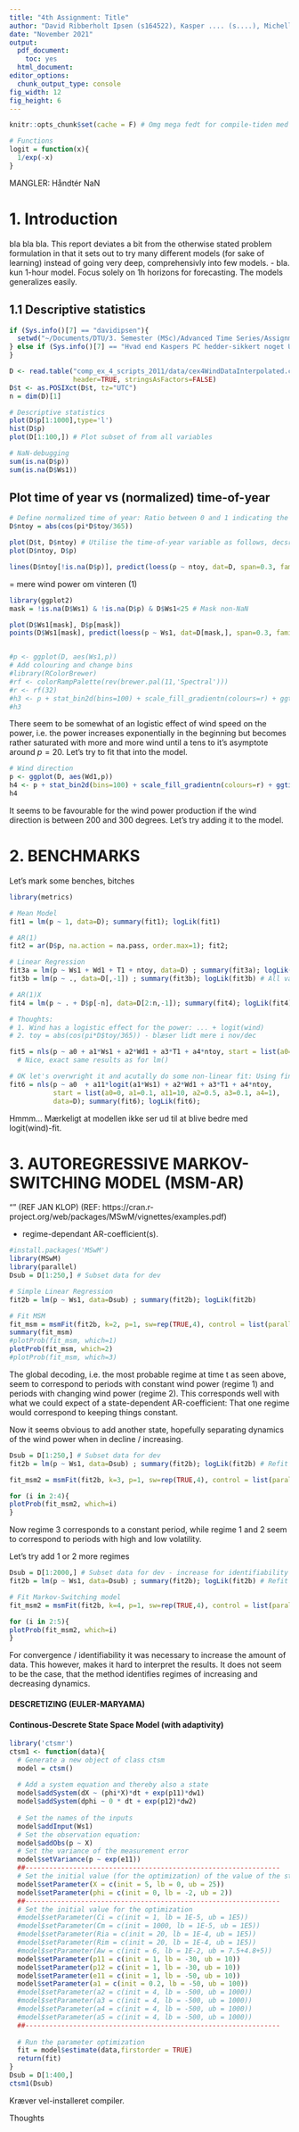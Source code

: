 ```yaml
---
title: "4th Assignment: Title"
author: "David Ribberholt Ipsen (s164522), Kasper .... (s....), Michelle ... (s....)"
date: "November 2021"
output:
  pdf_document:
    toc: yes
  html_document:
editor_options: 
  chunk_output_type: console
fig_width: 12
fig_height: 6
---
```



```r
knitr::opts_chunk$set(cache = F) # Omg mega fedt for compile-tiden med cache=TRUE <3

# Functions
logit = function(x){
  1/exp(-x)
}
```

MANGLER: Håndtér NaN

# 1. Introduction
bla bla bla. This report deviates a bit from the otherwise stated problem formulation in that it sets out to try many different models (for sake of learning) instead of going very deep, comprehensivly into few models.
- bla. kun 1-hour model. Focus solely on 1h horizons for forecasting. The models generalizes easily.

## 1.1 Descriptive statistics

```r
if (Sys.info()[7] == "davidipsen"){
  setwd("~/Documents/DTU/3. Semester (MSc)/Advanced Time Series/Assignments/4-Assignment")
} else if (Sys.info()[7] == "Hvad end Kaspers PC hedder-sikkert noget UNIX-hejs ^_^"){
}

D <- read.table("comp_ex_4_scripts_2011/data/cex4WindDataInterpolated.csv", sep=",",
                header=TRUE, stringsAsFactors=FALSE)
D$t <- as.POSIXct(D$t, tz="UTC")
n = dim(D)[1]

# Descriptive statistics
plot(D$p[1:1000],type='l')
hist(D$p)
plot(D[1:100,]) # Plot subset of from all variables

# NaN-debugging
sum(is.na(D$p))
sum(is.na(D$Ws1))
```

## Plot time of year vs (normalized) time-of-year
```r
# Define normalized time of year: Ratio between 0 and 1 indicating the extent of winter (end of year)
D$ntoy = abs(cos(pi*D$toy/365))

plot(D$t, D$ntoy) # Utilise the time-of-year variable as follows, decsribing the degree of winter.
plot(D$ntoy, D$p)

lines(D$ntoy[!is.na(D$p)], predict(loess(p ~ ntoy, dat=D, span=0.3, family='gaussian', degree=2), ntoy=list(D$ntoy)), col=3, lwd=2)
```
= mere wind power om vinteren (1)


```r
library(ggplot2)
mask = !is.na(D$Ws1) & !is.na(D$p) & D$Ws1<25 # Mask non-NaN

plot(D$Ws1[mask], D$p[mask])
points(D$Ws1[mask], predict(loess(p ~ Ws1, dat=D[mask,], span=0.3, family='gaussian', degree=2), Ws1=list(D$Ws1[mask])), col=3, lwd=0.7)


#p <- ggplot(D, aes(Ws1,p))
# Add colouring and change bins
#library(RColorBrewer)
#rf <- colorRampPalette(rev(brewer.pal(11,'Spectral')))
#r <- rf(32)
#h3 <- p + stat_bin2d(bins=100) + scale_fill_gradientn(colours=r) + ggtitle(sprintf("Wind speed forecast (1h) vs. power"))
#h3
```

There seem to be somewhat of an logistic effect of wind speed on the power, i.e. the power increases exponentially in the beginning but becomes rather saturated with more and more wind until a tens to it's asymptote around $p = 20$. Let's try to fit that into the model.

```r
# Wind direction
p <- ggplot(D, aes(Wd1,p))
h4 <- p + stat_bin2d(bins=100) + scale_fill_gradientn(colours=r) + ggtitle(sprintf("Wind direction forecast (1h) vs. wind power"))
h4
```

It seems to be favourable for the wind power production if the wind direction is between 200 and 300 degrees. Let's try adding it to the model.



# 2. BENCHMARKS ######


Let's mark some benches, bitches

```r
library(metrics)

# Mean Model
fit1 = lm(p ~ 1, data=D); summary(fit1); logLik(fit1)

# AR(1)
fit2 = ar(D$p, na.action = na.pass, order.max=1); fit2;

# Linear Regression
fit3a = lm(p ~ Ws1 + Wd1 + T1 + ntoy, data=D) ; summary(fit3a); logLik(fit3a) # Chosen var
fit3b = lm(p ~ ., data=D[,-1]) ; summary(fit3b); logLik(fit3b) # All var

# AR(1)X
fit4 = lm(p ~ . + D$p[-n], data=D[2:n,-1]); summary(fit4); logLik(fit4)

# Thoughts:
# 1. Wind has a logistic effect for the power: ... + logit(wind)
# 2. toy = abs(cos(pi*D$toy/365)) - blæser lidt mere i nov/dec

fit5 = nls(p ~ a0 + a1*Ws1 + a2*Wd1 + a3*T1 + a4*ntoy, start = list(a0=0, a1=0.5, a2=0.5, a3=0.1, a4=1), data=D); summary(fit5)
  # Nice, exact same results as for lm()

# OK let's overwright it and acutally do some non-linear fit: Using findings from the descriptive section
fit6 = nls(p ~ a0  + a11*logit(a1*Ws1) + a2*Wd1 + a3*T1 + a4*ntoy,
           start = list(a0=0, a1=0.1, a11=10, a2=0.5, a3=0.1, a4=1),
           data=D); summary(fit6); logLik(fit6);
```
Hmmm... Mærkeligt at modellen ikke ser ud til at blive bedre med logit(wind)-fit.


# 3. AUTOREGRESSIVE MARKOV-SWITCHING MODEL (MSM-AR)######
"\textit{A Markov-switching (also regime-switching) model is a general- ization both of Markov models and AR(p) processes. It can be seen as an autoregressive model with a state-dependent mean and variance where the states follow a Markov process. An AR(1) Markov- switching process is given by}" (REF JAN KLOP) (REF: https://cran.r-project.org/web/packages/MSwM/vignettes/examples.pdf)

+ regime-dependant AR-coefficient(s).

```r
#install.packages('MSwM')
library(MSwM)
library(parallel)
Dsub = D[1:250,] # Subset data for dev

# Simple Linear Regression
fit2b = lm(p ~ Ws1, data=Dsub) ; summary(fit2b); logLik(fit2b)

# Fit MSM
fit_msm = msmFit(fit2b, k=2, p=1, sw=rep(TRUE,4), control = list(parallel = TRUE))
summary(fit_msm)
#plotProb(fit_msm, which=1)
plotProb(fit_msm, which=2)
#plotProb(fit_msm, which=3)
```

The global decoding, i.e. the most probable regime at time t as seen above, seem to correspond to periods with constant wind power (regime 1) and periods with changing wind power (regime 2). This corresponds well with what we could expect of a state-dependent AR-coefficient: That one regime would correspond to keeping things constant.

Now it seems obvious to add another state, hopefully separating dynamics of the wind power when in decline / increasing.


```r
Dsub = D[1:250,] # Subset data for dev
fit2b = lm(p ~ Ws1, data=Dsub) ; summary(fit2b); logLik(fit2b) # Refit

fit_msm2 = msmFit(fit2b, k=3, p=1, sw=rep(TRUE,4), control = list(parallel = TRUE))

for (i in 2:4){
plotProb(fit_msm2, which=i)
}
```

Now regime 3 corresponds to a constant period, while regime 1 and 2 seem to correspond to periods with high and low volatility.

Let's try add 1 or 2 more regimes

```r
Dsub = D[1:2000,] # Subset data for dev - increase for identifiability
fit2b = lm(p ~ Ws1, data=Dsub) ; summary(fit2b); logLik(fit2b) # Refit

# Fit Markov-Switching model
fit_msm2 = msmFit(fit2b, k=4, p=1, sw=rep(TRUE,4), control = list(parallel = TRUE))

for (i in 2:5){
plotProb(fit_msm2, which=i)
}
```

For convergence / identifiability it was necessary to increase the amount of data. This however, makes it hard to interpret the results. It does not seem to be the case, that the method identifies regimes of increasing and decreasing dynamics.






#### DESCRETIZING (EULER-MARYAMA)#####
#### Continous-Descrete State Space Model (with adaptivity)
```r
library('ctsmr')
ctsm1 <- function(data){
  # Generate a new object of class ctsm
  model = ctsm()
  
  # Add a system equation and thereby also a state
  model$addSystem(dX ~ (phi*X)*dt + exp(p11)*dw1)
  model$addSystem(dphi ~ 0 * dt + exp(p12)*dw2)
  
  # Set the names of the inputs
  model$addInput(Ws1)
  # Set the observation equation:
  model$addObs(p ~ X)
  # Set the variance of the measurement error
  model$setVariance(p ~ exp(e11))
  ##----------------------------------------------------------------
  # Set the initial value (for the optimization) of the value of the state at the starting time point
  model$setParameter(X = c(init = 5, lb = 0, ub = 25))
  model$setParameter(phi = c(init = 0, lb = -2, ub = 2))
  ##----------------------------------------------------------------
  # Set the initial value for the optimization
  #model$setParameter(Ci = c(init = 1, lb = 1E-5, ub = 1E5))
  #model$setParameter(Cm = c(init = 1000, lb = 1E-5, ub = 1E5))
  #model$setParameter(Ria = c(init = 20, lb = 1E-4, ub = 1E5))
  #model$setParameter(Rim = c(init = 20, lb = 1E-4, ub = 1E5))
  #model$setParameter(Aw = c(init = 6, lb = 1E-2, ub = 7.5+4.8+5))
  model$setParameter(p11 = c(init = 1, lb = -30, ub = 10))
  model$setParameter(p12 = c(init = 1, lb = -30, ub = 10))
  model$setParameter(e11 = c(init = 1, lb = -50, ub = 10))
  model$setParameter(a1 = c(init = 0.2, lb = -50, ub = 100))
  #model$setParameter(a2 = c(init = 4, lb = -500, ub = 1000))
  #model$setParameter(a3 = c(init = 4, lb = -500, ub = 1000))
  #model$setParameter(a4 = c(init = 4, lb = -500, ub = 1000))
  #model$setParameter(a5 = c(init = 4, lb = -500, ub = 1000))
  ##----------------------------------------------------------------    
  
  # Run the parameter optimization
  fit = model$estimate(data,firstorder = TRUE)
  return(fit)
}
Dsub = D[1:400,]
ctsm1(Dsub)
```
Kræver vel-installeret compiler.


Thoughts
\begin{enumerate}
\item + ... rX(1-X/CAP)  | W = wind, X = True wind power
\item r = f()
\end{enumerate}

